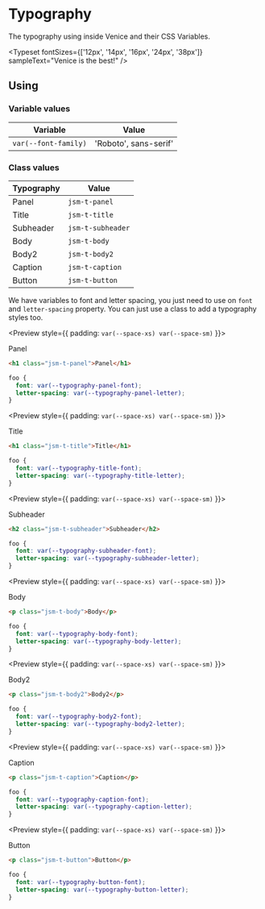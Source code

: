 
<Meta title="Getting Started|Styles/Typography" />

# Typography

The typography using inside Venice and their CSS Variables.

<Typeset
  fontSizes={['12px', '14px', '16px', '24px', '38px']}
  sampleText="Venice is the best!"
/>

## Using

### Variable values

| Variable             | Value                 |
| -------------------- | ----------------------|
| `var(--font-family)` | 'Roboto', sans-serif' |

### Class values

| Typography           | Value                 |
| -------------------- | ----------------------|
| Panel                | `jsm-t-panel`         |
| Title                | `jsm-t-title`         |
| Subheader            | `jsm-t-subheader`     |
| Body                 | `jsm-t-body`          |
| Body2                | `jsm-t-body2`         |
| Caption              | `jsm-t-caption`       |
| Button               | `jsm-t-button`        |

We have variables to font and letter spacing, you just need to use on `font` and `letter-spacing` property. You can just use a class to add a typography styles too.

<Preview style={{
  padding: `var(--space-xs) var(--space-sm)`
}}>
  <div style={{
    font: `var(--typography-panel-font)`,
    letterSpacing: `var(--typography-panel-letter)`
  }}>Panel</div>
</Preview>

```html
<h1 class="jsm-t-panel">Panel</h1>
```

```css
foo {
  font: var(--typography-panel-font);
  letter-spacing: var(--typography-panel-letter);
}
```

<Preview style={{
  padding: `var(--space-xs) var(--space-sm)`
}}>
  <div style={{
    font: `var(--typography-title-font)`,
    letterSpacing: `var(--typography-title-letter)`
  }}>Title</div>
</Preview>


```html
<h1 class="jsm-t-title">Title</h1>
```

```css
foo {
  font: var(--typography-title-font);
  letter-spacing: var(--typography-title-letter);
}
```

<Preview style={{
  padding: `var(--space-xs) var(--space-sm)`
}}>
  <div style={{
    font: `var(--typography-subheader-font)`,
    letterSpacing: `var(--typography-subheader-letter)`
  }}>Subheader</div>
</Preview>


```html
<h2 class="jsm-t-subheader">Subheader</h2>
```

```css
foo {
  font: var(--typography-subheader-font);
  letter-spacing: var(--typography-subheader-letter);
}
```

<Preview style={{
  padding: `var(--space-xs) var(--space-sm)`
}}>
  <div style={{
    font: `var(--typography-body-font)`,
    letterSpacing: `var(--typography-body-letter)`
  }}>Body</div>
</Preview>


```html
<p class="jsm-t-body">Body</p>
```

```css
foo {
  font: var(--typography-body-font);
  letter-spacing: var(--typography-body-letter);
}
```

<Preview style={{
  padding: `var(--space-xs) var(--space-sm)`
}}>
  <div style={{
    font: `var(--typography-body2-font)`,
    letterSpacing: `var(--typography-body2-letter)`
  }}>Body2</div>
</Preview>


```html
<p class="jsm-t-body2">Body2</p>
```

```css
foo {
  font: var(--typography-body2-font);
  letter-spacing: var(--typography-body2-letter);
}
```

<Preview style={{
  padding: `var(--space-xs) var(--space-sm)`
}}>
  <div style={{
    font: `var(--typography-caption-font)`,
    letterSpacing: `var(--typography-caption-letter)`
  }}>Caption</div>
</Preview>


```html
<p class="jsm-t-caption">Caption</p>
```

```css
foo {
  font: var(--typography-caption-font);
  letter-spacing: var(--typography-caption-letter);
}
```

<Preview style={{
  padding: `var(--space-xs) var(--space-sm)`
}}>
  <div style={{
    font: `var(--typography-button-font)`,
    letterSpacing: `var(--typography-button-letter)`
  }}>Button</div>
</Preview>


```html
<p class="jsm-t-button">Button</p>
```

```css
foo {
  font: var(--typography-button-font);
  letter-spacing: var(--typography-button-letter);
}
```
